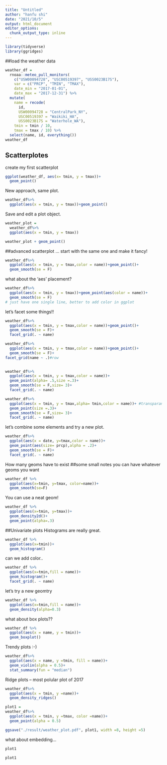 ```yaml
---
title: "Untitled"
author: "hanfu shi"
date: "2021/10/5"
output: html_document
editor_options: 
  chunk_output_type: inline
---
```

```r
library(tidyverse)
library(ggridges)

```

##load the weather data
```r
weather_df = 
  rnoaa::meteo_pull_monitors(
    c("USW00094728", "USC00519397", "USS0023B17S"),
    var = c("PRCP", "TMIN", "TMAX"), 
    date_min = "2017-01-01",
    date_max = "2017-12-31") %>%
  mutate(
    name = recode(
      id, 
      USW00094728 = "CentralPark_NY", 
      USC00519397 = "Waikiki_HA",
      USS0023B17S = "Waterhole_WA"),
    tmin = tmin / 10,
    tmax = tmax / 10) %>%
  select(name, id, everything())
weather_df
```

## Scatterplotes
create my first scatterplot
```r
ggplot(weather_df, aes(x= tmin, y = tmax))+
  geom_point()         

```

New approach, same plot.

```r
weather_df%>%
  ggplot(aes(x = tmin, y = tmax))+geom_point()
```

Save and edit a plot object.
```r
weather_plot =
  weather_df%>%
  ggplot(aes(x = tmin, y = tmax))

weather_plot + geom_point()
```


##advanced scatterplot ...
start with the same one and make it fancy!
```r
weather_df%>%
  ggplot(aes(x = tmin, y = tmax,color = name))+geom_point()+
  geom_smooth(se = F)

```


what about the 'aes' placement?
```r
weather_df%>%
  ggplot(aes(x = tmin, y = tmax))+geom_point(aes(color = name))+
  geom_smooth(se = F)
# just have one single line, better to add color in ggplot
```

let's facet some things!!
```r
weather_df%>%
  ggplot(aes(x = tmin, y = tmax,color = name))+geom_point()+
  geom_smooth(se = F)+
  facet_grid(. ~ name)

weather_df%>%
  ggplot(aes(x = tmin, y = tmax,color = name))+geom_point()+
  geom_smooth(se = F)+
facet_grid(name ~ .)#row
   
```

```r
weather_df%>%
  ggplot(aes(x = tmin, y = tmax,color = name))+
  geom_point(alpha= .5,size =.3)+
  geom_smooth(se = F,size= 3)+
  facet_grid(. ~ name)

weather_df%>%
  ggplot(aes(x = tmin, y = tmax,alpha= tmin,color = name))+ #transparancey depedent on variable
  geom_point(size =.3)+
  geom_smooth(se = F,size= 3)+
  facet_grid(. ~ name)
```

let's combine some elements and try a new plot.
```r
weather_df%>%
  ggplot(aes(x = date, y=tmax,color = name))+
  geom_point(aes(size= prcp),alpha = .2)+
  geom_smooth(se = F)+
  facet_grid(. ~ name)

```

How many geoms have to exist
##some small notes
you can have whatever geoms you want
```r
weather_df %>%
  ggplot(aes(x=tmin, y=tmax, color=name))+
  geom_smooth(se=F)


```


You can use a neat geom!
```r
weather_df %>%
  ggplot(aes(x=tmin, y=tmax))+
  geom_density2d()+
  geom_point(alpha=.3)


```


##Univariate plots
Histograms are really great.
```r
weather_df %>%
  ggplot(aes(x=tmin))+
  geom_histogram()
```

can we add color..
```r
weather_df %>%
  ggplot(aes(x=tmin,fill = name))+
  geom_histogram()+
  facet_grid(. ~ name)
```

let's try a new geomtry
```r
weather_df %>%
  ggplot(aes(x=tmin,fill = name))+
  geom_density(alpha=0.3)

```

what about box plots??
```r
weather_df %>%
  ggplot(aes(x = name, y = tmin))+
  geom_boxplot()

```


Trendy plots :-)
```r
weather_df%>%
  ggplot(aes(x = name, y =tmin, fill = name))+
  geom_violin(alpha = 0.5)+
  stat_summary(fun = "median")

```

Ridge plots -- most polular plot of 2017
```r
weather_df%>%
  ggplot(aes(x = tmin, y =name))+
  geom_density_ridges()

```



```r
plot1 =
weather_df%>%
  ggplot(aes(x = tmin, y =tmax, color =name))+
  geom_point(alpha = 0.5)

ggsave("./result/weather_plot.pdf", plot1, width =8, height =5)


```


what about embedding...
```r
plot1
```

```r
plot1
```
